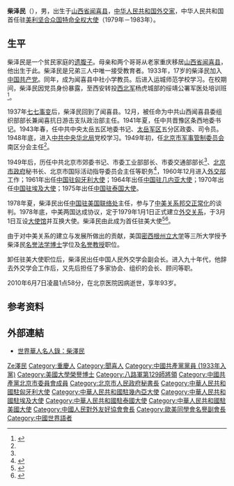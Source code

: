 '''柴泽民'''（{{bd|1916年|10月|2010年|6月7日|catIdx=Chai柴澤民}}），男，出生于[[山西省_(中華民國)|山西省]][[闻喜县|闻喜县]]，[[中华人民共和国|中华人民共和国]][[外交家|外交家]]，中华人民共和国首任驻[[美利坚合众国|美利坚合众国]][[特命全权大使|特命全权大使]]（1979年－1983年）。

== 生平 ==

柴泽民是一个贫民家庭的[[遗腹子|遗腹子]]。母亲和两个哥哥从老家重庆移居[[山西省_(中華民國)|山西省]][[闻喜县|闻喜县]]，他出生于此。柴泽民是兄弟三人中唯一接受教育者。1933年，17岁的柴泽民加入[[中国共产党|中国共产党]]。同年，成为闻喜县中社小学教员。后进入运城师范学校学习。在校期间，柴泽民因党员身份暴露，至西安转投[[西北军|西北军]]杨虎城部的绥靖公署军医处培训班<ref name="a1">{{Cite web |url=http://www.sxycrb.com/2021-04/06/content_206687.html |title=河东早期共产党员柴泽民 |accessdate=2021-12-05 |author= |date=2021-04-06 |work=编辑：吴琪萌，校对：赵迪 |publisher=运城新闻网，来源：运城晚报，《中国青年报》 |quote= |language=Zh-hans |archive-date=2021-12-06 |archive-url=https://web.archive.org/web/20211206005756/http://www.sxycrb.com/2021-04/06/content_206687.html |dead-url=no }}</ref>。

1937年[[七七事变|七七事变]]后，柴泽民回到了闻喜县。12月，被任命为中共山西闻喜县委组织部部长兼闻喜抗日游击支队政治部主任。1941年夏，任中共晋豫区条西地委书记。1943年春，任中共中央太岳五区地委书记、[[太岳军区|太岳军区]]五分区政委、司令员。1948年底，进入[[中共中央华北局|中共中央华北局]]党校学习。1949年初，任[[中国人民解放军北京市军事管制委员会|北京市军事管制委员会]]南区分会主任<ref name=a1/>。

1949年后，历任中共北京市郊委书记、市委工业部部长、市委交通部部长<ref name=a1/>、[[北京市人民政府|北京市政府]]秘书长、北京市国际活动指导委员会主任等职务<ref>{{cite news|url=http://book.people.com.cn/GB/69360/9777130.html|title=200余张珍贵照片展首任驻美大使柴泽民一生风云——《柴泽民画册》出版座谈会7月31日在北京举行|publisher=[[人民网|人民网]]|date=2009-08-03|accessdate=2019-09-27|archive-url=https://web.archive.org/web/20190927053106/http://book.people.com.cn/GB/69360/9777130.html|archive-date=2019-09-27|dead-url=yes}}</ref>，1960年12月进入[[中華人民共和國外交部|外交部]]工作；1961年出任[[中国驻匈牙利大使|中国驻匈牙利大使]]；1964年出任[[中国驻几内亚大使|中国驻几内亚大使]]；1970年出任[[中国驻埃及大使|中国驻埃及大使]]；1975年出任[[中国驻泰国大使|中国驻泰国大使]]。

1978年夏，柴泽民出任[[中国驻美国联络处|中国驻美国联络处]]主任，参与了[[中美建交|中美关系邦交正常化]]的谈判。1978年底，中美两国达成协议，定于1979年1月1日正式建立[[外交关系|外交关系]]，于3月1日互设[[大使馆|大使馆]]并互换大使。柴泽民由此成为首任驻美大使<ref>{{cite news|author=Don Oberdorfer|url=https://www.washingtonpost.com/archive/politics/1979/03/02/us-china-formalize-relationship/29129f15-9873-4157-ad4c-209c0937d3c3/|title=U.S., China Formalize Relationship|publisher=[[华盛顿邮报|华盛顿邮报]]|date=1979-03-02|accessdate=2019-09-27|archiveurl=https://web.archive.org/web/20190927045944/https://www.washingtonpost.com/archive/politics/1979/03/02/us-china-formalize-relationship/29129f15-9873-4157-ad4c-209c0937d3c3/|archivedate=2019-09-27}}</ref><ref>{{cite news|title=我驻美使馆举行建馆仪式 柴大使举行开馆招待会 柴大使向卡特总统递交国书 蒙代尔副总统接见唐克特使|publisher=[[人民日报|人民日报]]|date=1979-03-03|pages=5}}</ref>。

由于对中美关系的建立与发展所做出的贡献，美国[[密西根州立大学|密西根州立大学]]等三所大学授予柴泽民[[名誉法学博士|名誉法学博士]]学位及[[名誉教授|名誉教授]]职位。

卸任驻美大使职位后，柴泽民出任中国人民外交学会副会长。进入九十年代，他辞去外交学会工作后，又先后担任了多家协会、组织的会长、顾问等职。

2010年6月7日凌晨1点58分，在北京医院因病逝世，享年93岁。

== 参考资料 ==
{{reflist}}

== 外部連結 ==
* [http://www.whoswhochinese.com/wsw01/chaizemin.htm 世界華人名人錄：柴澤民] {{Wayback|url=http://www.whoswhochinese.com/wsw01/chaizemin.htm |date=20080517024733 }}

{{start box}}
{{s-dip}}
{{succession box|[[郝德青|郝德青]]|[[韓克華|韓克華]]|[[中國駐匈牙利大使列表|中華人民共和國駐匈牙利大使]]|1961年6月－1964年7月}}
{{succession box|[[柯華_(外交官)|柯華]]|[[韓克華|韓克華]]|[[中國駐幾內亞大使列表|中華人民共和國駐幾內亞大使]]|1964年9月－1967年6月}}
{{succession box|[[黃華_(政治人物)|黃華]]|[[張彤_(外交官)|張彤]]|[[中國駐埃及大使列表|中華人民共和國駐阿拉伯聯合共和國/埃及大使]]|1970年6月－1974年8月}}
{{succession box|首任|[[張偉烈|張偉烈]]|[[中國駐泰國大使列表|中華人民共和國駐泰國大使]]|1976年1月－1978年5月}}
{{succession box|首任|[[章文晉|章文晉]]|[[中國駐美國大使列表|中華人民共和國駐美國大使]]|1979年3月－1982年12月}}
{{end box}}

{{China Ambassadors to US}}
{{Navboxes
| title  = 柴澤民在[[歐美同學會|歐美同學會]]的職務
| list1  =
{{歐美同學會第一屆理事會}}
{{歐美同學會第二屆理事會}}
{{歐美同學會第四屆理事會}}
}}
{{Navboxes
| title  = 柴澤民在[[中國人民對外友好協會|中國人民對外友好協會]]的職務
| list1  =
{{中國人民對外友好協會第三屆全國理事會}}
}}

{{Authority control}}
{{DEFAULTSORT:Chai柴澤民}}
[[Category:柴姓|Ze澤民]]
[[Category:重慶人|Category:重慶人]]
[[Category:聞喜人|Category:聞喜人]]
[[Category:中國共產黨黨員_(1933年入黨)|Category:中國共產黨黨員 (1933年入黨)]]
[[Category:美國大學榮譽博士|Category:美國大學榮譽博士]]
[[Category:八路軍第129師將領|Category:八路軍第129師將領]]
[[Category:中國共產黨北京市委員會成員|Category:中國共產黨北京市委員會成員]]
[[Category:北京市人民政府秘書長|Category:北京市人民政府秘書長]]
[[Category:中華人民共和國駐匈牙利大使|Category:中華人民共和國駐匈牙利大使]]
[[Category:中華人民共和國駐幾內亞大使|Category:中華人民共和國駐幾內亞大使]]
[[Category:中華人民共和國駐埃及大使|Category:中華人民共和國駐埃及大使]]
[[Category:中華人民共和國駐泰國大使|Category:中華人民共和國駐泰國大使]]
[[Category:中華人民共和國駐美國大使|Category:中華人民共和國駐美國大使]]
[[Category:中國人民對外友好協會會長|Category:中國人民對外友好協會會長]]
[[Category:歐美同學會名譽副會長|Category:歐美同學會名譽副會長]]
[[Category:中國世界語者|Category:中國世界語者]]